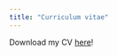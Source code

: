 ```yaml
---
title: "Curriculum vitae"
---
```



<p style="text-align:justify;">
Download my CV [here](files/Amit-Resume.pdf)!
</p>